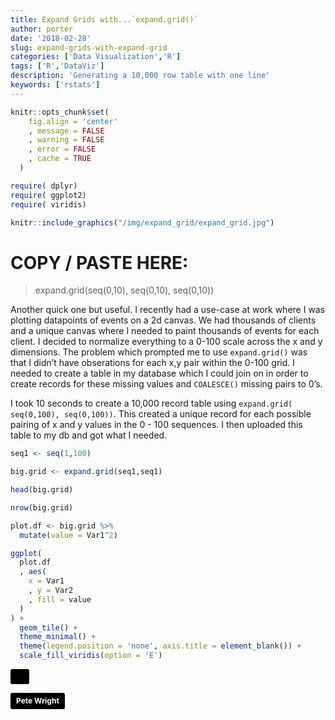 ```yaml
---
title: Expand Grids with...`expand.grid()`
author: porter
date: '2018-02-28'
slug: expand-grids-with-expand-grid
categories: ['Data Visualization','R']
tags: ['R','DataViz']
description: 'Generating a 10,000 row table with one line'
keywords: ['rstats']
---
```




```r

knitr::opts_chunk$set(
    fig.align = 'center'
    , message = FALSE
    , warning = FALSE
    , error = FALSE
    , cache = TRUE
  )

require( dplyr)
require( ggplot2)
require( viridis)

```

```r

knitr::include_graphics("/img/expand_grid/expand_grid.jpg")

```

<h1>COPY / PASTE HERE: </h1>

> expand.grid(seq(0,10), seq(0,10), seq(0,10))

Another quick one but useful. I recently had a use-case at work where I was plotting datapoints of events on a 2d canvas. We had thousands of clients and a unique canvas where I needed to paint thousands of events for each client. I decided to normalize everything to a 0-100 scale across the x and y dimensions. The problem which prompted me to use `expand.grid()` was that I didn't have obserations for each x,y pair within the 0-100 grid. I needed to create a table in my database which I could join on in order to create records for these missing values and `COALESCE()` missing pairs to 0's.

I took 10 seconds to create a 10,000 record table using `expand.grid( seq(0,100), seq(0,100))`. This created a unique record for each possible pairing of x and y values in the 0 - 100 sequences. I then uploaded this table to my db and got what I needed.


```r

seq1 <- seq(1,100)

big.grid <- expand.grid(seq1,seq1)

head(big.grid)

nrow(big.grid)

```


```r

plot.df <- big.grid %>% 
  mutate(value = Var1^2)

ggplot(
  plot.df
  , aes(
    x = Var1
    , y = Var2
    , fill = value
  )
) +
  geom_tile() +
  theme_minimal() +
  theme(legend.position = 'none', axis.title = element_blank()) +
  scale_fill_viridis(option = 'E')

```


<a style="background-color:black;color:white;text-decoration:none;padding:4px 6px;font-family:-apple-system, BlinkMacSystemFont, &quot;San Francisco&quot;, &quot;Helvetica Neue&quot;, Helvetica, Ubuntu, Roboto, Noto, &quot;Segoe UI&quot;, Arial, sans-serif;font-size:12px;font-weight:bold;line-height:1.2;display:inline-block;border-radius:3px;" href="https://unsplash.com/@petewright?utm_medium=referral&amp;utm_campaign=photographer-credit&amp;utm_content=creditBadge" target="_blank" rel="noopener noreferrer" title="Download free do whatever you want high-resolution photos from Pete Wright"><span style="display:inline-block;padding:2px 3px;"><svg xmlns="http://www.w3.org/2000/svg" style="height:12px;width:auto;position:relative;vertical-align:middle;top:-1px;fill:white;" viewBox="0 0 32 32"><title>unsplash-logo</title><path d="M20.8 18.1c0 2.7-2.2 4.8-4.8 4.8s-4.8-2.1-4.8-4.8c0-2.7 2.2-4.8 4.8-4.8 2.7.1 4.8 2.2 4.8 4.8zm11.2-7.4v14.9c0 2.3-1.9 4.3-4.3 4.3h-23.4c-2.4 0-4.3-1.9-4.3-4.3v-15c0-2.3 1.9-4.3 4.3-4.3h3.7l.8-2.3c.4-1.1 1.7-2 2.9-2h8.6c1.2 0 2.5.9 2.9 2l.8 2.4h3.7c2.4 0 4.3 1.9 4.3 4.3zm-8.6 7.5c0-4.1-3.3-7.5-7.5-7.5-4.1 0-7.5 3.4-7.5 7.5s3.3 7.5 7.5 7.5c4.2-.1 7.5-3.4 7.5-7.5z"></path></svg></span><span style="display:inline-block;padding:2px 3px;">Pete Wright</span></a>